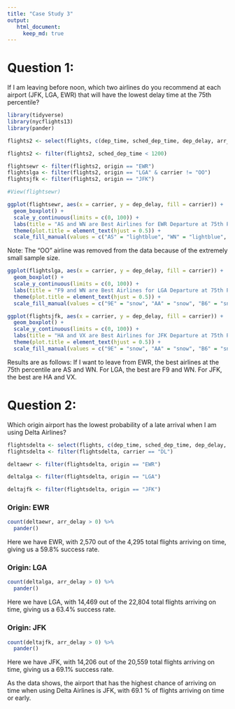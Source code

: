 ```yaml
---
title: "Case Study 3"
output: 
   html_document:
     keep_md: true
---
```


# Question 1:
If I am leaving before noon, which two airlines do you recommend at each airport (JFK, LGA, EWR) that will have the lowest delay time at the 75th percentile?

```r
library(tidyverse)
library(nycflights13)
library(pander)
```

```r
flights2 <- select(flights, c(dep_time, sched_dep_time, dep_delay, arr_time, sched_arr_time, arr_delay, carrier, origin))

flights2 <- filter(flights2, sched_dep_time < 1200)

flightsewr <- filter(flights2, origin == "EWR")
flightslga <- filter(flights2, origin == "LGA" & carrier != "OO")
flightsjfk <- filter(flights2, origin == "JFK")

#View(flightsewr)
```

```r
ggplot(flightsewr, aes(x = carrier, y = dep_delay, fill = carrier)) +
  geom_boxplot() +
  scale_y_continuous(limits = c(0, 100)) +
  labs(title = "AS and WN are Best Airlines for EWR Departure at 75th Percentile", x = "Airline", y = "Departure Delay (In Minutes)") +
  theme(plot.title = element_text(hjust = 0.5)) +
  scale_fill_manual(values = c("AS" = "lightblue", "WN" = "lightblue", "9E" = "snow", "AA" = "snow", "B6" = "snow", "DL" = "snow", "EV" = "snow","MQ" = "snow", "UA" = "snow", "US" = "snow", "VX" = "snow"))
```

Note: The "OO" airline was removed from the data because of the extremely small sample size.
```r
ggplot(flightslga, aes(x = carrier, y = dep_delay, fill = carrier)) +
  geom_boxplot() +
  scale_y_continuous(limits = c(0, 100)) +
  labs(title = "F9 and WN are Best Airlines for LGA Departure at 75th Percentile", x = "Airline", y = "Departure Delay (In Minutes)") +
  theme(plot.title = element_text(hjust = 0.5)) +
  scale_fill_manual(values = c("9E" = "snow", "AA" = "snow", "B6" = "snow", "DL" = "snow", "EV" = "snow", "F9" = "lightgreen", "FL" = "snow", "MQ" = "snow", "UA" = "snow", "US" = "snow", "WN" = "lightgreen", "YV" = "snow"))
```

```r
ggplot(flightsjfk, aes(x = carrier, y = dep_delay, fill = carrier)) +
  geom_boxplot() +
  scale_y_continuous(limits = c(0, 100)) +
  labs(title = "HA and VX are Best Airlines for JFK Departure at 75th Percentile", x = "Airline", y = "Departure Delay (In Minutes)") +
  theme(plot.title = element_text(hjust = 0.5)) +
  scale_fill_manual(values = c("9E" = "snow", "AA" = "snow", "B6" = "snow", "DL" = "snow", "EV" = "snow","MQ" = "snow", "UA" = "snow", "US" = "snow", "VX" = "lightgoldenrod", "HA" = "lightgoldenrod"))
```

Results are as follows: If I want to leave from EWR, the best airlines at the 75th percentile are AS and WN. For LGA, the best are F9 and WN. For JFK, the best are HA and VX.

# Question 2:
Which origin airport has the lowest probability of a late arrival when I am using Delta Airlines?

```r
flightsdelta <- select(flights, c(dep_time, sched_dep_time, dep_delay, arr_time, sched_arr_time, arr_delay, carrier, origin))
flightsdelta <- filter(flightsdelta, carrier == "DL")

deltaewr <- filter(flightsdelta, origin == "EWR")

deltalga <- filter(flightsdelta, origin == "LGA")

deltajfk <- filter(flightsdelta, origin == "JFK")
```
### Origin: EWR
```r
count(deltaewr, arr_delay > 0) %>%
  pander()
```
Here we have EWR, with 2,570 out of the 4,295 total flights arriving on time, giving us a 59.8% success rate.

### Origin: LGA
```r
count(deltalga, arr_delay > 0) %>%
  pander()
```
Here we have LGA, with 14,469 out of the 22,804 total flights arriving on time, giving us a 63.4% success rate.

### Origin: JFK
```r
count(deltajfk, arr_delay > 0) %>%
  pander()
```
Here we have JFK, with 14,206 out of the 20,559 total flights arriving on time, giving us a 69.1% success rate.

As the data shows, the airport that has the highest chance of arriving on time when using Delta Airlines is JFK, with 69.1 % of flights arriving on time or early.
